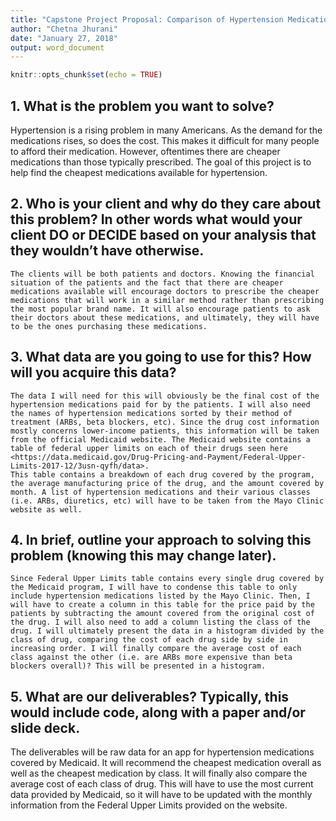 ---
title: "Capstone Project Proposal: Comparison of Hypertension Medications"
author: "Chetna Jhurani"
date: "January 27, 2018"
output: word_document
---

```{r setup, include=FALSE}
knitr::opts_chunk$set(echo = TRUE)
```

## 1. What is the problem you want to solve?

  Hypertension is a rising problem in many Americans. As the demand for the medications rises, so does the cost. This makes it difficult for many people to afford their medication. However, oftentimes there are cheaper medications than those typically prescribed. The goal of this project is to help find the cheapest medications available for hypertension.

## 2.	Who is your client and why do they care about this problem? In other words what would your client DO or DECIDE based on your analysis that they wouldn’t have otherwise.

	The clients will be both patients and doctors. Knowing the financial situation of the patients and the fact that there are cheaper medications available will encourage doctors to prescribe the cheaper medications that will work in a similar method rather than prescribing the most popular brand name. It will also encourage patients to ask their doctors about these medications, and ultimately, they will have to be the ones purchasing these medications. 
	
## 3.	What data are you going to use for this? How will you acquire this data?

	The data I will need for this will obviously be the final cost of the hypertension medications paid for by the patients. I will also need the names of hypertension medications sorted by their method of treatment (ARBs, beta blockers, etc). Since the drug cost information mostly concerns lower-income patients, this information will be taken from the official Medicaid website. The Medicaid website contains a table of federal upper limits on each of their drugs seen here <https://data.medicaid.gov/Drug-Pricing-and-Payment/Federal-Upper-Limits-2017-12/3usn-qyfh/data>. 
	This table contains a breakdown of each drug covered by the program, the average manufacturing price of the drug, and the amount covered by month. A list of hypertension medications and their various classes (i.e. ARBs, diuretics, etc) will have to be taken from the Mayo Clinic website as well. 
	
## 4.	In brief, outline your approach to solving this problem (knowing this may change later).

	Since Federal Upper Limits table contains every single drug covered by the Medicaid program, I will have to condense this table to only include hypertension medications listed by the Mayo Clinic. Then, I will have to create a column in this table for the price paid by the patients by subtracting the amount covered from the original cost of the drug. I will also need to add a column listing the class of the drug. I will ultimately present the data in a histogram divided by the class of drug, comparing the cost of each drug side by side in increasing order. I will finally compare the average cost of each class against the other (i.e. are ARBs more expensive than beta blockers overall)? This will be presented in a histogram.
	
## 5.	What are our deliverables? Typically, this would include code, along with a paper and/or slide deck.

The deliverables will be raw data for an app for hypertension medications covered by Medicaid. It will recommend the cheapest medication overall as well as the cheapest medication by class. It will finally also compare the average cost of each class of drug. This will have to use the most current data provided by Medicaid, so it will have to be updated with the monthly information from the Federal Upper Limits provided on the website.